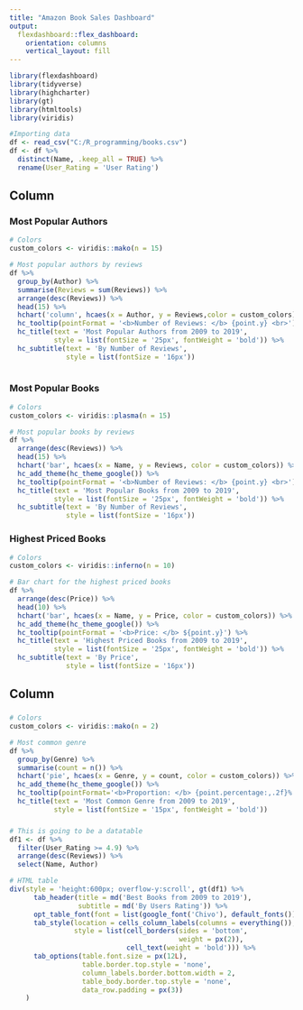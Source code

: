 ---
title: "Amazon Book Sales Dashboard"
output: 
  flexdashboard::flex_dashboard:
    orientation: columns
    vertical_layout: fill
---

```{r setup, include=FALSE}
library(flexdashboard)
library(tidyverse)
library(highcharter)
library(gt)
library(htmltools)
library(viridis)
```

```{r}
#Importing data
df <- read_csv("C:/R_programming/books.csv")
df <- df %>% 
  distinct(Name, .keep_all = TRUE) %>% 
  rename(User_Rating = 'User Rating')
```

## Column {.tabset .tabset-fade data-width="650"}

### Most Popular Authors {data-height="600"}

```{r fig.height=5}
# Colors
custom_colors <- viridis::mako(n = 15)

# Most popular authors by reviews
df %>% 
  group_by(Author) %>% 
  summarise(Reviews = sum(Reviews)) %>%
  arrange(desc(Reviews)) %>% 
  head(15) %>% 
  hchart('column', hcaes(x = Author, y = Reviews,color = custom_colors)) %>%   hc_add_theme(hc_theme_google()) %>% 
  hc_tooltip(pointFormat = '<b>Number of Reviews: </b> {point.y} <br>') %>% 
  hc_title(text = 'Most Popular Authors from 2009 to 2019',
           style = list(fontSize = '25px', fontWeight = 'bold')) %>% 
  hc_subtitle(text = 'By Number of Reviews',
              style = list(fontSize = '16px'))
  

```

### Most Popular Books {data-height="600"}

```{r fig.height=5}
# Colors
custom_colors <- viridis::plasma(n = 15)

# Most popular books by reviews
df %>% 
  arrange(desc(Reviews)) %>% 
  head(15) %>% 
  hchart('bar', hcaes(x = Name, y = Reviews, color = custom_colors)) %>% 
  hc_add_theme(hc_theme_google()) %>% 
  hc_tooltip(pointFormat = '<b>Number of Reviews: </b> {point.y} <br>') %>% 
  hc_title(text = 'Most Popular Books from 2009 to 2019',
           style = list(fontSize = '25px', fontWeight = 'bold')) %>% 
  hc_subtitle(text = 'By Number of Reviews',
              style = list(fontSize = '16px'))
```
### Highest Priced Books {data-height="600"}
```{r}
# Colors
custom_colors <- viridis::inferno(n = 10)

# Bar chart for the highest priced books
df %>% 
  arrange(desc(Price)) %>% 
  head(10) %>% 
  hchart('bar', hcaes(x = Name, y = Price, color = custom_colors)) %>% 
  hc_add_theme(hc_theme_google()) %>% 
  hc_tooltip(pointFormat = '<b>Price: </b> ${point.y}') %>% 
  hc_title(text = 'Highest Priced Books from 2009 to 2019',
           style = list(fontSize = '25px', fontWeight = 'bold')) %>% 
  hc_subtitle(text = 'By Price',
              style = list(fontSize = '16px'))

```
## Column {data-width="350"}

###  {.no-padding data-height="350"}

```{r}
# Colors
custom_colors <- viridis::mako(n = 2)

# Most common genre
df %>% 
  group_by(Genre) %>% 
  summarise(count = n()) %>% 
  hchart('pie', hcaes(x = Genre, y = count, color = custom_colors)) %>% 
  hc_add_theme(hc_theme_google()) %>% 
  hc_tooltip(pointFormat='<b>Proportion: </b> {point.percentage:,.2f}%') %>% 
  hc_title(text = 'Most Common Genre from 2009 to 2019',
           style = list(fontSize = '15px', fontWeight = 'bold'))
```

###  {.no-padding data-height="350"}

```{r}
# This is going to be a datatable
df1 <- df %>% 
  filter(User_Rating >= 4.9) %>% 
  arrange(desc(Reviews)) %>% 
  select(Name, Author)

# HTML table
div(style = 'height:600px; overflow-y:scroll', gt(df1) %>% 
      tab_header(title = md('Best Books from 2009 to 2019'),
                 subtitle = md('By Users Rating')) %>% 
      opt_table_font(font = list(google_font('Chivo'), default_fonts())) %>% 
      tab_style(location = cells_column_labels(columns = everything()),
                style = list(cell_borders(sides = 'bottom', 
                                          weight = px(2)), 
                             cell_text(weight = 'bold'))) %>% 
      tab_options(table.font.size = px(12L),
                  table.border.top.style = 'none',
                  column_labels.border.bottom.width = 2,
                  table_body.border.top.style = 'none',
                  data_row.padding = px(3))
    )


```



